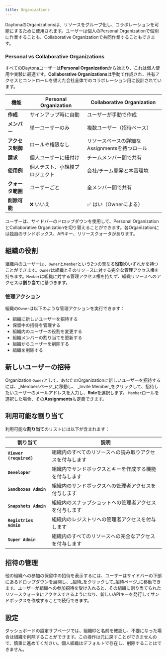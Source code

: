```yaml
---
title: Organizations
---
```



DaytonaのOrganizationsは、リソースをグループ化し、コラボレーションを可能にするために使用されます。ユーザーは個人のPersonal Organizationで個別に作業することも、Collaborative Organizationで共同作業することもできます。

### Personal vs Collaborative Organizations

すべてのDaytonaユーザーは**Personal Organization**から始まり、これは個人使用や実験に最適です。**Collaborative Organizations**は手動で作成され、共有アクセスとコントロールを備えた会社全体でのコラボレーション用に設計されています。

| 機能 | Personal Organization | Collaborative Organization |
|--------|------------------------|--------------------|
| **作成** | サインアップ時に自動 | ユーザーが手動で作成 |
| **メンバー** | 単一ユーザーのみ | 複数ユーザー（招待ベース） |
| **アクセス制御** | ロールや権限なし | リソースベースの詳細なAssignmentsを持つロール |
| **請求** | 個人ユーザーに紐付け | チームメンバー間で共有 |
| **使用例** | 個人テスト、小規模プロジェクト | 会社/チーム開発と本番環境 |
| **クォータ範囲** | ユーザーごと | 全メンバー間で共有 |
| **削除可能** | ❌ いいえ | ✅ はい（Ownerによる） |

ユーザーは、サイドバーのドロップダウンを使用して、Personal OrganizationとCollaborative Organizationを切り替えることができます。各Organizationには独自のサンドボックス、APIキー、リソースクォータがあります。

## 組織の役割

組織内のユーザーは、`Owner`と`Member`という2つの異なる**役割**のいずれかを持つことができます。`Owner`は組織とそのリソースに対する完全な管理アクセス権を持ちます。`Member`は組織に対する管理アクセス権を持たず、組織リソースへのアクセスは**割り当て**に基づきます。

### 管理アクション

組織の`Owner`は以下のような管理アクションを実行できます：

- 組織に新しいユーザーを招待する
- 保留中の招待を管理する
- 組織内のユーザーの役割を変更する
- 組織メンバーの割り当てを更新する
- 組織からユーザーを削除する
- 組織を削除する

## 新しいユーザーの招待

Organization `Owner`として、あなたのOrganizationに新しいユーザーを招待するには、_Membersページ_に移動し、
_Invite Member_をクリックして、招待したいユーザーのメールアドレスを入力し、**Role**を選択します。
`Member`ロールを選択した場合、その**Assignments**も定義できます。

## 利用可能な割り当て

利用可能な**割り当て**のリストには以下が含まれます：

| 割り当て | 説明 |
|------------|-------------|
| **`Viewer (required)`** | 組織内のすべてのリソースへの読み取りアクセスを付与します |
| **`Developer`** | 組織内でサンドボックスとキーを作成する機能を付与します |
| **`Sandboxes Admin`** | 組織内のサンドボックスへの管理者アクセスを付与します |
| **`Snapshots Admin`** | 組織内のスナップショットへの管理者アクセスを付与します |
| **`Registries Admin`** | 組織内のレジストリへの管理者アクセスを付与します |
| **`Super Admin`** | 組織内のすべてのリソースへの完全なアクセスを付与します |

## 招待の管理

他の組織への参加の保留中の招待を表示するには、ユーザーはサイドバーの下部にあるドロップダウンを展開し、_招待_をクリックして_招待ページ_に移動できます。ユーザーが組織への参加招待を受け入れると、その組織に割り当てられたリソースクォータにアクセスできるようになり、新しいAPIキーを発行してサンドボックスを作成することで続行できます。

## 設定

ダッシュボードの設定サブページでは、組織IDと名前を確認し、不要になった場合は組織を削除することができます。この操作は元に戻すことができませんので、慎重に進めてください。個人組織はデフォルトで存在し、削除することはできません。
